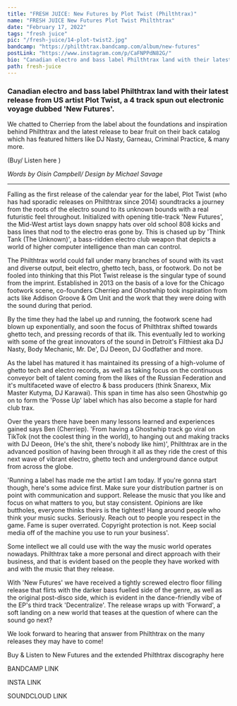 ---
title: "FRESH JUICE: New Futures by Plot Twist (Philthtrax)"
name: "FRESH JUICE New Futures Plot Twist Philthtrax"
date: "February 17, 2022"
tags: "fresh juice"
pic: "/fresh-juice/14-plot-twist2.jpg"
bandcamp: "https://philthtrax.bandcamp.com/album/new-futures"
postLink: "https://www.instagram.com/p/CaFNPPdN82G/"
bio: "Canadian electro and bass label Philthtrax land with their latest release from US artist Plot Twist, a 4 track spun out electronic voyage dubbed ‘New Futures'"
path: fresh-juice
---

### Canadian electro and bass label Philthtrax land with their latest release from US artist Plot Twist, a 4 track spun out electronic voyage dubbed 'New Futures'.

We chatted to Cherriep from the label about the foundations and inspiration behind Philthtrax and the latest release to bear fruit on their back catalog which has featured hitters like DJ Nasty, Garneau, Criminal Practice, & many more.

(Buy/ Listen here <HoverLink url="philthtrax.bandcamp.com/album/new-futures" external inline />)

<Picture src="/fresh-juice/14-plot-twist.jpg" alt="plot twist album art" size={1200} />

<p className="smallText">
  <i>Words by Oisín Campbell/ Design by Michael Savage</i>
</p>

<hr />

Falling as the first release of the calendar year for the label, Plot Twist (who has had sporadic releases on Philthtrax since 2014) soundtracks a journey from the roots of the electro sound to its unknown bounds with a real futuristic feel throughout. Initialized with opening title-track 'New Futures', the Mid-West artist lays down snappy hats over old school 808 kicks and bass lines that nod to the electro eras gone by.
This is chased up by 'Think Tank (The Unknown)', a bass-ridden electro club weapon that depicts a world of higher computer intelligence than man can control.

The Philthtrax world could fall under many branches of sound with its vast and diverse output, beit electro, ghetto tech, bass, or footwork. Do not be fooled into thinking that this Plot Twist release is the singular type of sound from the imprint. Established in 2013 on the basis of a love for the Chicago footwork scene, co-founders Cherriep and Ghostwhip took inspiration from acts like Addison Groove & Om Unit and the work that they were doing with the sound during that period.

By the time they had the label up and running, the footwork scene had blown up exponentially, and soon the focus of Philthtrax shifted towards ghetto tech, and pressing records of that ilk. This eventually led to working with some of the great innovators of the sound in Detroit's Filthiest aka DJ Nasty, Body Mechanic, Mr. De', DJ Deeon, DJ Godfather and more.

<Picture src="/fresh-juice/14-philthtrax.jpg" alt="philthtrax cover art" size={1200} />

As the label has matured it has maintained its pressing of a high-volume of ghetto tech and electro records, as well as taking focus on the continuous conveyor belt of talent coming from the likes of the Russian Federation and it's multifaceted wave of electro & bass producers (think Snarexx, Mix Master Kutyma, DJ Karawai). This span in time has also seen Ghostwhip go on to form the 'Posse Up' label which has also become a staple for hard club trax.

Over the years there have been many lessons learned and experiences gained says Ben (Cherriep).
'From having a Ghostwhip track go viral on TikTok (not the coolest thing in the world), to hanging out and making tracks with DJ Deeon, (He's the shit, there's nobody like him)', Philthtrax are in the advanced position of having been through it all as they ride the crest of this next wave of vibrant electro, ghetto tech and underground dance output from across the globe.

'Running a label has made me the artist I am today. If you're gonna start though, here's some advice first. Make sure your distribution partner is on point with communication and support. Release the music that you like and focus on what matters to you, but stay consistent. Opinions are like buttholes, everyone thinks theirs is the tightest!
Hang around people who think your music sucks. Seriously.
Reach out to people you respect in the game.
Fame is super overrated. Copyright protection is not.
Keep social media off of the machine you use to run your business'.

Some intellect we all could use with the way the music world operates nowadays. Philthtrax take a more personal and direct approach with their business, and that is evident based on the people they have worked with and with the music that they release.

With 'New Futures' we have received a tightly screwed electro floor filling release that flirts with the darker bass fuelled side of the genre, as well as the original post-disco side, which is evident in the dance-friendly vibe of the EP's third track 'Decentralize'.
The release wraps up with 'Forward', a soft landing on a new world that teases at the question of where can the sound go next?

We look forward to hearing that answer from Philthtrax on the many releases they may have to come!

Buy & Listen to New Futures and the extended Philthtrax discography here <HoverLink url="philthtrax.bandcamp.com/music" external inline />

BANDCAMP LINK

<HoverLink url="bit.ly/3IzULAL" external inline />

INSTA LINK

<HoverLink url="bit.ly/353kp2d" external inline />

SOUNDCLOUD LINK

<HoverLink url="bit.ly/3JCLIzH" external inline />
